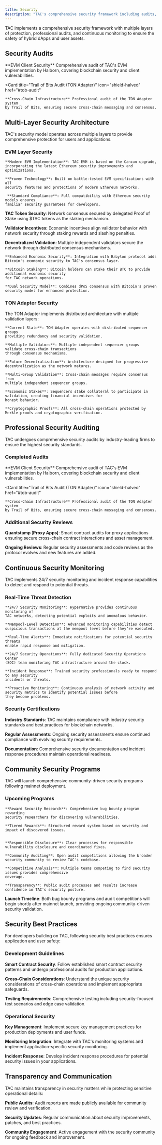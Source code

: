 ```yaml
---
title: Security
description: "TAC's comprehensive security framework including audits, monitoring, and multi-layer protection"
---
```


TAC implements a comprehensive security framework with multiple layers of protection, professional audits, and continuous monitoring to ensure the safety of hybrid dApps and user assets.

## Security Audits

<CardGroup cols={2}>
  <Card
    title="Halborn Audit (EVM)"
    icon="shield-check"
    href="https://www.halborn.com/audits/tac"
  >
    **EVM Client Security** Comprehensive audit of TAC's EVM implementation by
    Halborn, covering blockchain security and client vulnerabilities.
  </Card>

  <Card
    title="Trail of Bits Audit (TON Adapter)"
    icon="shield-halved"
    href="#tob-audit"
  >
    **Cross-Chain Infrastructure** Professional audit of the TON Adapter system
    by Trail of Bits, ensuring secure cross-chain messaging and consensus.
  </Card>
</CardGroup>

## Multi-Layer Security Architecture

TAC's security model operates across multiple layers to provide comprehensive protection for users and applications.

### EVM Layer Security

<AccordionGroup>
  <Accordion title="Cancun Network Foundation" icon="ethereum">

    **Modern EVM Implementation**: TAC EVM is based on the Cancun upgrade,
    incorporating the latest Ethereum security improvements and optimizations.

    **Proven Technology**: Built on battle-tested EVM specifications with all
    security features and protections of modern Ethereum networks.

     **Standard Compliance**: Full compatibility with Ethereum security models ensures
    familiar security guarantees for developers.

  </Accordion>

<Accordion title="Delegated Proof of Stake (dPoS)" icon="coins">

**TAC Token Security**: Network consensus secured by delegated Proof of Stake
using $TAC tokens as the staking mechanism.

**Validator Incentives**: Economic incentives align validator behavior with network security through staking
rewards and slashing penalties.

**Decentralized Validation**: Multiple independent validators secure the network through distributed consensus
mechanisms.

</Accordion>

  <Accordion title="Babylon Integration" icon="bitcoin">

    **Enhanced Economic Security**: Integration with Babylon protocol adds
    Bitcoin's economic security to TAC's consensus layer.

    **Bitcoin Staking**: Bitcoin holders can stake their BTC to provide additional economic security
    for TAC network operations.

    **Dual Security Model**: Combines dPoS consensus with Bitcoin's proven security model for enhanced protection.

  </Accordion>
</AccordionGroup>

### TON Adapter Security

The TON Adapter implements distributed architecture with multiple validation layers:

<Tabs>
  <Tab title="Distributed Architecture">
  
    **Current State**: TON Adapter operates with distributed sequencer groups
    providing redundancy and security validation. 
    
    **Multiple Validators**: Multiple independent sequencer groups validate cross-chain transactions
    through consensus mechanisms. 
    
    **Future Decentralization**: Architecture designed for progressive decentralization as the network matures.

  </Tab>

  <Tab title="Consensus Protection">

    **Multi-Group Validation**: Cross-chain messages require consensus from
    multiple independent sequencer groups.

    **Economic Stakes**: Sequencers stake collateral to participate in validation, creating financial incentives for
    honest behavior.

    **Cryptographic Proofs**: All cross-chain operations protected by Merkle proofs and cryptographic verification.

  </Tab>
</Tabs>

## Professional Security Auditing

TAC undergoes comprehensive security audits by industry-leading firms to ensure the highest security standards.

### Completed Audits

<CardGroup cols={2}>
  <Card
    title="Halborn Audit (EVM)"
    icon="shield-check"
    href="https://www.halborn.com/audits/tac"
  >
    **EVM Client Security** Comprehensive audit of TAC's EVM implementation by
    Halborn, covering blockchain security and client vulnerabilities.
  </Card>

  <Card
    title="Trail of Bits Audit (TON Adapter)"
    icon="shield-halved"
    href="#tob-audit"
  >
    **Cross-Chain Infrastructure** Professional audit of the TON Adapter system
    by Trail of Bits, ensuring secure cross-chain messaging and consensus.
  </Card>
</CardGroup>

### Additional Security Reviews

**Quantstamp (Proxy Apps)**: Smart contract audits for proxy applications ensuring secure cross-chain contract interactions and asset management.

**Ongoing Reviews**: Regular security assessments and code reviews as the protocol evolves and new features are added.

## Continuous Security Monitoring

TAC implements 24/7 security monitoring and incident response capabilities to detect and respond to potential threats.

### Real-Time Threat Detection

<AccordionGroup>
  <Accordion title="Hypernative Monitoring" icon="radar">

    **24/7 Security Monitoring**: Hypernative provides continuous monitoring of
    TAC networks, detecting potential exploits and anomalous behavior.

    **Mempool-Level Detection**: Advanced monitoring capabilities detect
    suspicious transactions at the mempool level before they're executed.

    **Real-Time Alerts**: Immediate notifications for potential security threats
    enable rapid response and mitigation.

  </Accordion>

  <Accordion title="Dedicated SOC Team" icon="users">

    **24/7 Security Operations**: Fully dedicated Security Operations Center
    (SOC) team monitoring TAC infrastructure around the clock.

    **Incident Response**: Trained security professionals ready to respond to any security
    incidents or threats.

    **Proactive Monitoring**: Continuous analysis of network activity and security metrics to identify potential issues before
    they become problems.

  </Accordion>
</AccordionGroup>

### Security Certifications

**Industry Standards**: TAC maintains compliance with industry security standards and best practices for blockchain networks.

**Regular Assessments**: Ongoing security assessments ensure continued compliance with evolving security requirements.

**Documentation**: Comprehensive security documentation and incident response procedures maintain operational readiness.

## Community Security Programs

TAC will launch comprehensive community-driven security programs following mainnet deployment.

### Upcoming Programs

<Tabs>
  <Tab title="Bug Bounty Program">

    **Reward Security Research**: Comprehensive bug bounty program rewarding
    security researchers for discovering vulnerabilities.

    **Tiered Rewards**: Structured reward system based on severity and impact of discovered issues.


    **Responsible Disclosure**: Clear processes for responsible vulnerability disclosure and coordinated fixes.

  </Tab>

  <Tab title="Audit Competitions">

    **Community Auditing**: Open audit competitions allowing the broader
    security community to review TAC's codebase.

    **Competitive Analysis**: Multiple teams competing to find security issues provides comprehensive
    coverage.

    **Transparency**: Public audit processes and results increase confidence in TAC's security posture.

  </Tab>
</Tabs>

**Launch Timeline**: Both bug bounty programs and audit competitions will begin shortly after mainnet launch, providing ongoing community-driven security validation.

## Security Best Practices

For developers building on TAC, following security best practices ensures application and user safety:

### Development Guidelines

**Smart Contract Security**: Follow established smart contract security patterns and undergo professional audits for production applications.

**Cross-Chain Considerations**: Understand the unique security considerations of cross-chain operations and implement appropriate safeguards.

**Testing Requirements**: Comprehensive testing including security-focused test scenarios and edge case validation.

### Operational Security

**Key Management**: Implement secure key management practices for production deployments and user funds.

**Monitoring Integration**: Integrate with TAC's monitoring systems and implement application-specific security monitoring.

**Incident Response**: Develop incident response procedures for potential security issues in your applications.

## Transparency and Communication

TAC maintains transparency in security matters while protecting sensitive operational details:

**Public Audits**: Audit reports are made publicly available for community review and verification.

**Security Updates**: Regular communication about security improvements, patches, and best practices.

**Community Engagement**: Active engagement with the security community for ongoing feedback and improvement.
